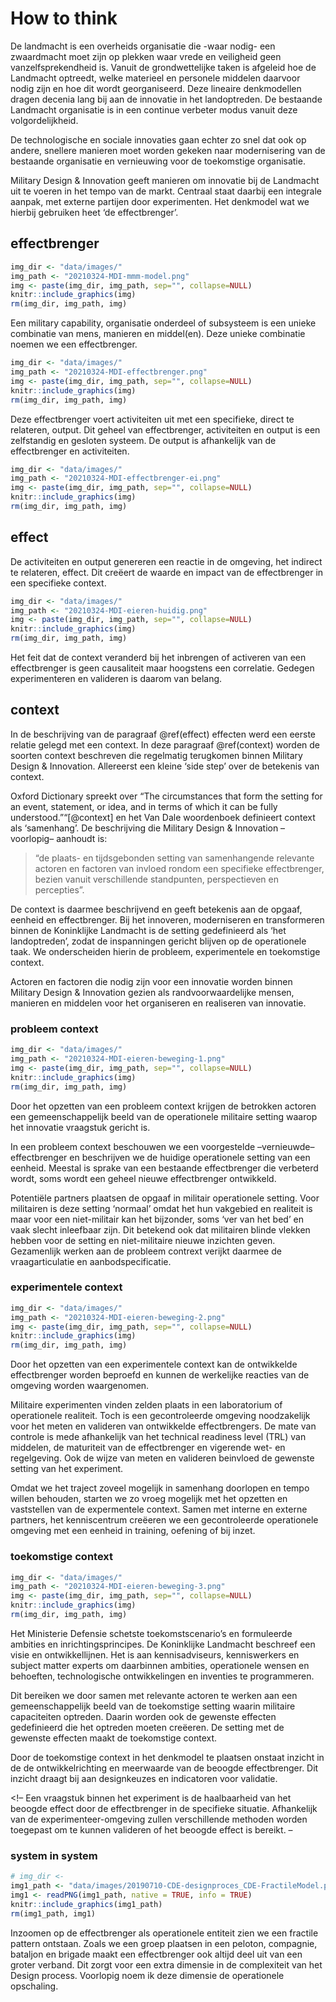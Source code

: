 # How to think{#kort-cyclisch-moderniseren}
De landmacht is een overheids organisatie die -waar nodig- een zwaardmacht moet zijn op plekken waar vrede en veiligheid geen vanzelfsprekendheid is. Vanuit de grondwettelijke taken is afgeleid hoe de Landmacht optreedt, welke materieel en personele middelen daarvoor nodig zijn en hoe dit wordt georganiseerd. Deze lineaire denkmodellen dragen decenia lang bij aan de innovatie in het landoptreden. De bestaande Landmacht organisatie is in een continue verbeter modus vanuit deze volgordelijkheid.

De technologische en sociale innovaties gaan echter zo snel dat ook op andere, snellere manieren moet worden gekeken naar modernisering van de bestaande organisatie en vernieuwing voor de toekomstige organisatie.

Military Design & Innovation geeft manieren om innovatie bij de Landmacht uit te voeren in het tempo van de markt. Centraal staat daarbij een integrale aanpak, met externe partijen door experimenten. Het denkmodel wat we hierbij gebruiken heet 'de effectbrenger'.

## effectbrenger
```r
img_dir <- "data/images/"
img_path <- "20210324-MDI-mmm-model.png"
img <- paste(img_dir, img_path, sep="", collapse=NULL)
knitr::include_graphics(img)
rm(img_dir, img_path, img)
```

Een military capability, organisatie onderdeel of subsysteem is een unieke combinatie van mens, manieren en middel(en). Deze unieke combinatie noemen we een effectbrenger.

```r
img_dir <- "data/images/"
img_path <- "20210324-MDI-effectbrenger.png"
img <- paste(img_dir, img_path, sep="", collapse=NULL)
knitr::include_graphics(img)
rm(img_dir, img_path, img)
```

Deze effectbrenger voert activiteiten uit met een specifieke, direct te relateren, output. Dit geheel van effectbrenger, activiteiten en output is een zelfstandig en gesloten systeem. De output is afhankelijk van de effectbrenger en activiteiten.

```r
img_dir <- "data/images/"
img_path <- "20210324-MDI-effectbrenger-ei.png"
img <- paste(img_dir, img_path, sep="", collapse=NULL)
knitr::include_graphics(img)
rm(img_dir, img_path, img)
```
## effect{#effect}
De activiteiten en output genereren een reactie in de omgeving, het indirect te relateren, effect. Dit creëert de waarde en impact van de effectbrenger in een specifieke context.

```r
img_dir <- "data/images/"
img_path <- "20210324-MDI-eieren-huidig.png"
img <- paste(img_dir, img_path, sep="", collapse=NULL)
knitr::include_graphics(img)
rm(img_dir, img_path, img)
```

Het feit dat de context veranderd bij het inbrengen of activeren van een effectbrenger is geen causaliteit maar hoogstens een correlatie. Gedegen experimenteren en valideren is daarom van belang.

<!--
## gewenst effect en ambitie
```r
# img_dir <-
img1_path <- "data/keynote-slides/20200430-CDE-Designprocess/20200430-CDE-Designprocess.011.png"
img1 <- readPNG(img1_path, native = TRUE, info = TRUE)
knitr::include_graphics(img1_path)
rm(img1_path, img1)
```
-->

## context
In de beschrijving van de paragraaf \@ref(effect) effecten werd een eerste relatie gelegd met een context. In deze paragraaf \@ref(context) worden de soorten context beschreven die regelmatig terugkomen binnen Military Design & Innovation. Allereerst een kleine 'side step' over de betekenis van context.

Oxford Dictionary spreekt over "The circumstances that form the setting for an event, statement, or idea, and in terms of which it can be fully understood.""[@context] en het Van Dale woordenboek definieert context als 'samenhang'. De beschrijving die Military Design & Innovation --voorlopig-- aanhoudt is:

>"de plaats- en tijdsgebonden setting van samenhangende relevante actoren en factoren van invloed rondom een specifieke effectbrenger, bezien vanuit verschillende standpunten, perspectieven en percepties".

De context is daarmee beschrijvend en geeft betekenis aan de opgaaf, eenheid en effectbrenger. Bij het innoveren, moderniseren en transformeren binnen de Koninklijke Landmacht is de setting gedefinieerd als 'het landoptreden', zodat de inspanningen gericht blijven op de operationele taak. We onderscheiden hierin de probleem, experimentele en toekomstige context.

Actoren en factoren die nodig zijn voor een innovatie worden binnen Military Design & Innovation gezien als randvoorwaardelijke mensen, manieren en middelen voor het organiseren en realiseren van innovatie.

<!--
In militair jargon spreekt men vaak over de 'toestand' of 'situatie', waarbij een bijvoegelijk naamwoord verdere duiding kan geven. Voorbeeld: de huidige toestand in een bevel beschrijft fysieke, virtuele en sociale dimensies van een specifiek gebied in het 'nu'. De toestand of situatie is
-->

### probleem context
```r
img_dir <- "data/images/"
img_path <- "20210324-MDI-eieren-beweging-1.png"
img <- paste(img_dir, img_path, sep="", collapse=NULL)
knitr::include_graphics(img)
rm(img_dir, img_path, img)
```
Door het opzetten van een probleem context krijgen de betrokken actoren een gemeenschappelijk beeld van de operationele militaire setting waarop het innovatie vraagstuk gericht is.

In een probleem context beschouwen we een voorgestelde --vernieuwde-- effectbrenger en beschrijven we de huidige operationele setting van een eenheid. Meestal is sprake van een bestaande effectbrenger die verbeterd wordt, soms wordt een geheel nieuwe effectbrenger ontwikkeld.

Potentiële partners plaatsen de opgaaf in militair operationele setting. Voor militairen is deze setting 'normaal' omdat het hun vakgebied en realiteit is maar voor een niet-militair kan het bijzonder, soms 'ver van het bed' en vaak slecht inleefbaar zijn. Dit betekend ook dat militairen blinde vlekken hebben voor de setting en niet-militaire nieuwe inzichten geven. Gezamenlijk werken aan de probleem contrext verijkt daarmee de vraagarticulatie en aanbodspecificatie.

### experimentele context
```r
img_dir <- "data/images/"
img_path <- "20210324-MDI-eieren-beweging-2.png"
img <- paste(img_dir, img_path, sep="", collapse=NULL)
knitr::include_graphics(img)
rm(img_dir, img_path, img)
```
Door het opzetten van een experimentele context kan de ontwikkelde effectbrenger worden beproefd en kunnen de werkelijke reacties van de omgeving worden waargenomen.

Militaire experimenten vinden zelden plaats in een laboratorium of operationele realiteit. Toch is een gecontroleerde omgeving noodzakelijk voor het meten en valideren van ontwikkelde effectbrengers. De mate van controle is mede afhankelijk van het technical readiness level (TRL) van middelen, de maturiteit van de effectbrenger en vigerende wet- en regelgeving. Ook de wijze van meten en valideren beinvloed de gewenste setting van het experiment.

Omdat we het traject zoveel mogelijk in samenhang doorlopen en tempo willen behouden, starten we zo vroeg mogelijk met het opzetten en vaststellen van de expermentele context. Samen met interne en externe partners, het kenniscentrum creëeren we een gecontroleerde operationele omgeving met een eenheid in training, oefening of bij inzet.

### toekomstige context
```r
img_dir <- "data/images/"
img_path <- "20210324-MDI-eieren-beweging-3.png"
img <- paste(img_dir, img_path, sep="", collapse=NULL)
knitr::include_graphics(img)
rm(img_dir, img_path, img)
```
Het Ministerie Defensie schetste toekomstscenario's en formuleerde ambities en inrichtingsprincipes. De Koninklijke Landmacht beschreef een visie en ontwikkellijnen. Het is aan kennisadviseurs, kenniswerkers en subject matter experts om daarbinnen ambities, operationele wensen en behoeften, technologische ontwikkelingen en inventies te programmeren.

Dit bereiken we door samen met relevante actoren te werken aan een gemeenschappelijk beeld van de toekomstige setting waarin militaire capaciteiten optreden. Daarin worden ook de gewenste effecten gedefinieerd die het optreden moeten creëeren. De setting met de gewenste effecten maakt de toekomstige context.

Door de toekomstige context in het denkmodel te plaatsen onstaat inzicht in de de ontwikkelrichting en meerwaarde van de beoogde effectbrenger. Dit inzicht draagt bij aan designkeuzes en indicatoren voor validatie.

<!--
We innoveren om in de toekomst relevant en --waar nodig-- dominant te blijven. Het ontwikkelen en implementeren van de juiste militaire capabilities kost tijd en energie. Een mate van richten, plannen en organiseren van innovatie en inregelen van randvoorwaarden is daarom wenselijk.
-->

<!--
Een vraagstuk binnen het experiment is de haalbaarheid van het beoogde effect door de effectbrenger in de specifieke situatie. Afhankelijk van de experimenteer-omgeving zullen verschillende methoden worden toegepast om te kunnen valideren of het beoogde effect is bereikt.
--

### system in system {-}
```r
# img_dir <-
img1_path <- "data/images/20190710-CDE-designproces_CDE-FractileModel.png"
img1 <- readPNG(img1_path, native = TRUE, info = TRUE)
knitr::include_graphics(img1_path)
rm(img1_path, img1)
```

Inzoomen op de effectbrenger als operationele entiteit zien we een fractile pattern ontstaan. Zoals we een groep plaatsen in een peloton, compagnie, bataljon en brigade maakt een effectbrenger ook altijd deel uit van een groter verband. Dit zorgt voor een extra dimensie in de complexiteit van het Design process. Voorlopig noem ik deze dimensie de operationele opschaling.

